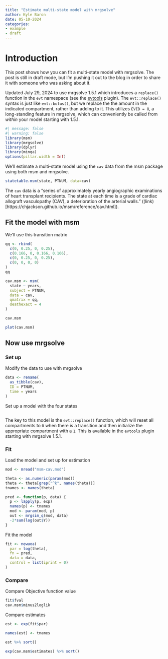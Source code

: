 ```yaml
---
title: "Estimate multi-state model with mrgsolve"
author: Kyle Baron
date: 05-10-2024
categories:
- example
- draft
---
```



# Introduction 

This post shows how you can fit a multi-state model with mrgsolve. The post is 
still in draft mode, but I'm pushing it out to the blog in order to share it 
with someone who was asking about it. 

Updated July 29, 2024 to use mrgsolve 1.5.1 which introduces a `replace()` 
function in the `evt` namespace (see the [evtools](https://mrgsolve.org/user-guide/plugins.html#sec-plugin-evtools) plugin). 
The `evt::replace()` syntax is just like `evt::bolus()`, but we replace the
the amount in the indicated compartment, rather than adding to it. This utilizes
`EVID = 8`, a long-standing feature in mrgsolve, which can conveniently be 
called from _within_ your model starting with 1.5.1. 


```r
#| message: false
#| warning: false
library(msm)
library(mrgsolve)
library(dplyr)
library(minqa)
options(pillar.width = Inf)
```

We'll estimate a multi-state model using the `cav` data from the msm package 
using both msm and mrgsolve.

```r
statetable.msm(state, PTNUM, data=cav)
```

The `cav` data is a "series of approximately yearly angiographic examinations of 
heart transplant recipients. The state at each time is a grade of cardiac 
allograft vasculopathy (CAV), a deterioration of the arterial walls." 
((link)[https://chjackson.github.io/msm/reference/cav.html]). 


## Fit the model with msm

We'll use this transition matrix

```r
qq <- rbind(
  c(0, 0.25, 0, 0.25), 
  c(0.166, 0, 0.166, 0.166),
  c(0, 0.25, 0, 0.25), 
  c(0, 0, 0, 0)
)
qq
```

```r
cav.msm <- msm(
  state ~ years, 
  subject = PTNUM, 
  data = cav,
  qmatrix = qq, 
  deathexact = 4
)

cav.msm
```

```r
plot(cav.msm)
```


## Now use mrgsolve

### Set up

Modify the data to use with mrgsolve

```r
data <- rename(
  as_tibble(cav), 
  ID = PTNUM, 
  time = years
) 
```


Set up a model with the four states

```c

```

The key to this model is the `evt::replace()` function, which will reset all 
compartments to `0` when there is a transition and then initialize the appropriate
compartment with a `1`. This is available in the `evtools` plugin starting with 
mrgsolve 1.5.1. 

### Fit

Load the model and set up for estimation

```r
mod <- mread("msm-cav.mod")

theta <- as.numeric(param(mod))
theta <- theta[grep("^k", names(theta))]
tnames <- names(theta)

pred <- function(p, data) {
  p <- lapply(p, exp)
  names(p) <- tnames
  mod <- param(mod, p)
  out <- mrgsim_q(mod, data)
  -2*sum(log(out$Y))
}
```

Fit the model

```r
fit <- newuoa(
  par = log(theta), 
  fn = pred, 
  data = data, 
  control = list(iprint = 0)
)
```

### Compare

Compare Objective function value

```r
fit$fval
cav.msm$minus2loglik
```

Compare estimates

```r
est <- exp(fit$par)

names(est) <- tnames

est %>% sort()

exp(cav.msm$estimates) %>% sort()
```
